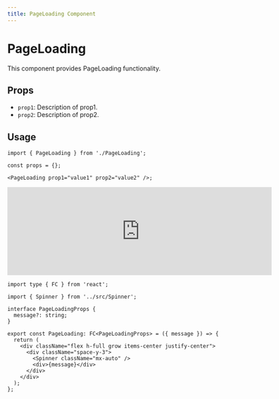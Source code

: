 ```yaml
---
title: PageLoading Component
---
```


# PageLoading

This component provides PageLoading functionality.

## Props

- `prop1`: Description of prop1.
- `prop2`: Description of prop2.

## Usage

```tsx
import { PageLoading } from './PageLoading';

const props = {};

<PageLoading prop1="value1" prop2="value2" />;
```

<iframe src="https://example.com" width="600" height="200" frameborder="0"></iframe>



```tsx
import type { FC } from 'react';

import { Spinner } from '../src/Spinner';

interface PageLoadingProps {
  message?: string;
}

export const PageLoading: FC<PageLoadingProps> = ({ message }) => {
  return (
    <div className="flex h-full grow items-center justify-center">
      <div className="space-y-3">
        <Spinner className="mx-auto" />
        <div>{message}</div>
      </div>
    </div>
  );
};

```